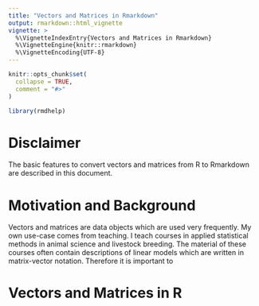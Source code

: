 ```yaml
---
title: "Vectors and Matrices in Rmarkdown"
output: rmarkdown::html_vignette
vignette: >
  %\VignetteIndexEntry{Vectors and Matrices in Rmarkdown}
  %\VignetteEngine{knitr::rmarkdown}
  %\VignetteEncoding{UTF-8}
---
```


```r
knitr::opts_chunk$set(
  collapse = TRUE,
  comment = "#>"
)
```

```r
library(rmdhelp)
```

# Disclaimer
The basic features to convert vectors and matrices from R to Rmarkdown are described in this document.


# Motivation and Background
Vectors and matrices are data objects which are used very frequently. My own use-case comes from teaching. I teach courses in applied statistical methods in animal science and livestock breeding. The material of these courses often contain descriptions of linear models which are written in matrix-vector notation. Therefore it is important to 


# Vectors and Matrices in R
